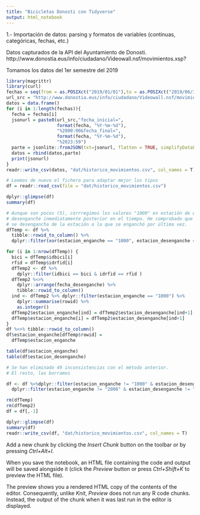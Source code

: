 ```yaml
---
title: "Bicicletas Donosti con Tidyverse"
output: html_notebook
---
```


1.- Importación de datos: parsing y formatos de variables (continuas, categóricas, 
fechas, etc.)

Datos capturados de la API del Ayuntamiento de Donosti.
http://www.donostia.eus/info/ciudadano/Videowall.nsf/movimientos.xsp?
  
Tomamos los datos del 1er semestre del 2019

```r
library(magrittr)
library(curl)
fechas = seq(from = as.POSIXct("2019/01/01"),to = as.POSIXct("2019/06/30"), by = 24*60*60)
url_src = "http://www.donostia.eus/info/ciudadano/Videowall.nsf/movimientos.xsp?"
datos = data.frame()
for (i in 1:length(fechas)){
  fecha = fechas[i]
  jsonurl = paste0(url_src,"fecha_inicial=",
                   format(fecha, "%Y-%m-%d"),
                   "%2000:00&fecha_final=",
                   format(fecha, "%Y-%m-%d"),
                   "%2023:59")
  parte = jsonlite::fromJSON(txt=jsonurl, flatten = TRUE, simplifyDataFrame=TRUE)
  datos = rbind(datos,parte)
  print(jsonurl)
}
readr::write_csv(datos, "dat/historico_movimientos.csv", col_names = T)

# Leemos de nuevo el fichero para adaptar mejor los tipos
df = readr::read_csv(file = "dat/historico_movimientos.csv")

dplyr::glimpse(df)
summary(df)


```




```r
# Aunque son pocos (5), corrregimos los valores "1000" en estación de enganche por el valor que aparece como estación de 
# desenganche inmediatamente posterior en el tiempo. He comprobado que en la mayoría de los casos, como es natural, la bici
# se desengancha de la estación a la que se enganchó por última vez.
dfTemp <- df %>% 
  tibble::rowid_to_column() %>% 
  dplyr::filter(xor(estacion_enganche == "1000", estacion_desenganche == "1000"))

for (i in 1:nrow(dfTemp)) {
  bici = dfTemp$idbici[i]
  rfid = dfTemp$idrfid[i]
  dfTemp2 <- df %>% 
    dplyr::filter(idbici == bici & idrfid == rfid ) 
  dfTemp2 %<>% 
    dplyr::arrange(fecha_desenganche) %>% 
    tibble::rowid_to_column()
  ind <- dfTemp2 %>% dplyr::filter(estacion_enganche == "1000") %>% 
    dplyr::summarise(rowid) %>% 
    as.integer()
  dfTemp2$estacion_enganche[ind] = dfTemp2$estacion_desenganche[ind+1]
  dfTemp$estacion_enganche[i] = dfTemp2$estacion_desenganche[ind+1]  
}
df %<>% tibble::rowid_to_column()
df$estacion_enganche[dfTemp$rowid] = 
  dfTemp$estacion_enganche

table(df$estacion_enganche)
table(df$estacion_desenganche)

# Se han eliminado 49 inconsistencias con el método anterior.
# El resto, las borramos

df <- df %>%dplyr::filter(estacion_enganche != "1000" & estacion_desenganche != "1000") %>% 
  dplyr::filter(estacion_enganche != "2008" & estacion_desenganche != "2008")

rm(dfTemp)
rm(dfTemp2)
df = df[,-1]

dplyr::glimpse(df)
summary(df)
readr::write_csv(df, "dat/historico_movimientos.csv", col_names = T)


```





Add a new chunk by clicking the *Insert Chunk* button on the toolbar or by pressing *Ctrl+Alt+I*.

When you save the notebook, an HTML file containing the code and output will be saved alongside it (click the *Preview* button or press *Ctrl+Shift+K* to preview the HTML file).

The preview shows you a rendered HTML copy of the contents of the editor. Consequently, unlike *Knit*, *Preview* does not run any R code chunks. Instead, the output of the chunk when it was last run in the editor is displayed.
